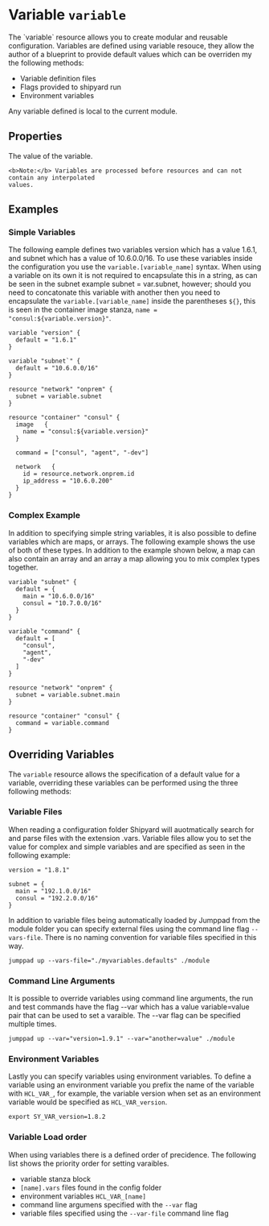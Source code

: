 # Variable `variable`

<Intro>
The `variable` resource allows you to create modular and reusable configuration. 
Variables are defined using variable resouce, they allow the author of a blueprint 
to provide default values which can be overriden my the following methods:

* Variable definition files
* Flags provided to shipyard run
* Environment variables

Any variable defined is local to the current module. 
</Intro>

## Properties

<Properties>
  <Property name="value" type="string" required="true" value="">
    The value of the variable.

    <b>Note:</b> Variables are processed before resources and can not contain any interpolated
    values.
  </Property>
</Properties>

## Examples

### Simple Variables
The following eample defines two variables version which has a value 1.6.1,
and subnet which has a value of 10.6.0.0/16. To use these variables inside
the configuration you use the `variable.[variable_name]` syntax. When using a variable 
on its own it is not required to encapsulate this in a string, as can be seen
in the subnet example subnet = var.subnet, however; should you need to concatonate
this variable with another then you need to encapsulate the `variable.[variable_name]`
inside the parentheses `${}`, this is seen in the container image stanza, 
`name = "consul:${variable.version}"`.


```hcl
variable "version" {
  default = "1.6.1"
}

variable "subnet`" {
  default = "10.6.0.0/16"
}

resource "network" "onprem" {
  subnet = variable.subnet
}

resource "container" "consul" {
  image   {
    name = "consul:${variable.version}"
  }

  command = ["consul", "agent", "-dev"]

  network   {
    id = resource.network.onprem.id
    ip_address = "10.6.0.200"
  }
}
```

### Complex Example

In addition to specifying simple string variables, it is also possible to define 
variables which are maps, or arrays. The following example shows the use of both 
of these types. In addition to the example shown below, a map can also contain 
an array and an array a map allowing you to mix complex types together.

```hcl
variable "subnet" {
  default = {
    main = "10.6.0.0/16"
    consul = "10.7.0.0/16"
  }
}

variable "command" {
  default = [
    "consul",
    "agent",
    "-dev"
  ]
}

resource "network" "onprem" {
  subnet = variable.subnet.main
}

resource "container" "consul" {
  command = variable.command
}
```

## Overriding Variables

The `variable` resource allows the specification of a default value for a variable,
overriding these variables can be performed using the three following methods:

### Variable Files

When reading a configuration folder Shipyard will auotmatically search for and 
parse files with the extension .vars. Variable files allow you to set the value 
for complex and simple variables and are specified as seen in the following example:

```hcl
version = "1.8.1"

subnet = {
  main = "192.1.0.0/16"
  consul = "192.2.0.0/16"
}
```

In addition to variable files being automatically loaded by Jumppad from the 
module folder you can specify external files using the command line flag `--vars-file`. 
There is no naming convention for variable files specified in this way.

```shell
jumppad up --vars-file="./myvariables.defaults" ./module 
```

### Command Line Arguments

It is possible to override variables using command line arguments, the run and
test commands have the flag --var which has a value variable=value pair that can
be used to set a varaible. The --var flag can be specified multiple times.

```shell
jumppad up --var="version=1.9.1" --var="another=value" ./module 
```

### Environment Variables

Lastly you can specify variables using environment variables. To define a variable
using an environment variable you prefix the name of the variable with `HCL_VAR_`, 
for example, the variable version when set as an environment variable would 
be specified as `HCL_VAR_version`.

```shell
export SY_VAR_version=1.8.2
```

### Variable Load order

When using variables there is a defined order of precidence. The following list shows the priority order for setting varaibles.

* variable stanza block
* `[name].vars` files found in the config folder
* environment variables `HCL_VAR_[name]`
* command line argumens specified with the `--var` flag
* variable files specified using the `--var-file` command line flag